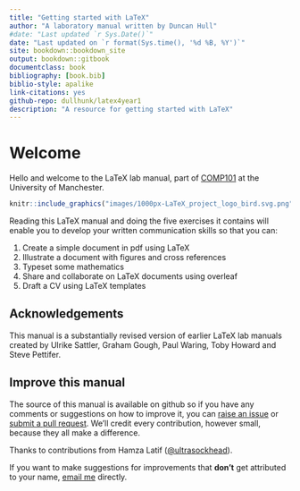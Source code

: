 ```yaml
---
title: "Getting started with LaTeX"
author: "A laboratory manual written by Duncan Hull"
#date: "Last updated `r Sys.Date()`"
date: "Last updated on `r format(Sys.time(), '%d %B, %Y')`"
site: bookdown::bookdown_site
output: bookdown::gitbook
documentclass: book
bibliography: [book.bib]
biblio-style: apalike
link-citations: yes
github-repo: dullhunk/latex4year1
description: "A resource for getting started with LaTeX"
---
```


# Welcome {-}

Hello and welcome to the LaTeX lab manual, part of [COMP101](https://studentnet.cs.manchester.ac.uk/ugt/COMP10120/syllabus/) at the University of Manchester.

```r
knitr::include_graphics("images/1000px-LaTeX_project_logo_bird.svg.png")
```
Reading this LaTeX manual and doing the five exercises it contains will enable you to develop your written communication skills so that you can:

1. Create a simple document in pdf using LaTeX
1. Illustrate a document with figures and cross references
1. Typeset some mathematics
1. Share and collaborate on LaTeX documents using overleaf
1. Draft a CV using LaTeX templates

## Acknowledgements {-}
This manual is a substantially revised version of earlier LaTeX lab manuals created by Ulrike Sattler, Graham Gough, Paul Waring, Toby Howard and Steve Pettifer.

## Improve this manual {-}
The source of this manual is available on github so if you have any comments or suggestions on how to improve it, you can [raise an issue](https://github.com/dullhunk/lateX4year1/issues) or [submit a pull request](https://github.com/dullhunk/LaTeX4year1/pulls). We'll credit every contribution, however small, because they all make a difference.

Thanks to contributions from Hamza Latif ([\@ultrasockhead](https://github.com/ultrasockhead)).

If you want to make suggestions for improvements that **don't** get attributed to your name, [email me](http://www.cs.man.ac.uk/~hulld/contact.html) directly.
